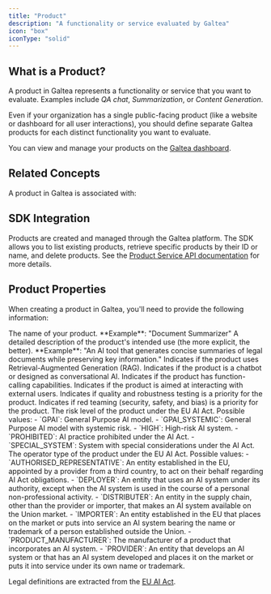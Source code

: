 ```yaml
---
title: "Product"
description: "A functionality or service evaluated by Galtea"
icon: "box"
iconType: "solid"
---
```



## What is a Product?

A product in Galtea represents a functionality or service that you want to evaluate. Examples include _QA chat_, _Summarization_, or _Content Generation_.

<Note>Even if your organization has a single public-facing product (like a website or dashboard for all user interactions), you should define separate Galtea products for each distinct functionality you want to evaluate.</Note>

You can view and manage your products on the [Galtea dashboard](https://platform.galtea.ai/).

## Related Concepts

A product in Galtea is associated with:

<CardGroup cols={3}>
  <VersionCard />
  <TestCard />
  <EvaluationCard />
</CardGroup>

## SDK Integration

<SDKProductServiceCard />

Products are created and managed through the Galtea platform. The SDK allows you to list existing products, retrieve specific products by their ID or name, and delete products. See the [Product Service API documentation](/sdk/api/product/service) for more details.

## Product Properties

When creating a product in Galtea, you'll need to provide the following information:

<ResponseField name="Product Name" type="Text" required>
  The name of your product.
  **Example**: "Document Summarizer"
</ResponseField>

<ResponseField name="Product Description" type="Text" required>
  A detailed description of the product's intended use (the more explicit, the better).
  **Example**: "An AI tool that generates concise summaries of legal documents while preserving key information."
</ResponseField>

<ResponseField name="RAG" type="Boolean" required>
  Indicates if the product uses Retrieval-Augmented Generation (RAG).
</ResponseField>

<ResponseField name="Conversational" type="Boolean" required>
  Indicates if the product is a chatbot or designed as conversational AI.
</ResponseField>

<ResponseField name="Function Calling" type="Boolean" required>
  Indicates if the product has function-calling capabilities.
</ResponseField>

<ResponseField name="External User Interaction" type="Boolean" required>
  Indicates if the product is aimed at interacting with external users.
</ResponseField>

<ResponseField name="Quality Testing Priority" type="Boolean" required>
  Indicates if quality and robustness testing is a priority for the product.
</ResponseField>

<ResponseField name="Red Teaming Priority" type="Boolean" required>
  Indicates if red teaming (security, safety, and bias) is a priority for the product.
</ResponseField>

<ResponseField name="Risk Level" type="Enum (string)" required>
  The risk level of the product under the EU AI Act.
  Possible values:
  - `GPAI`: General Purpose AI model.
  - `GPAI_SYSTEMIC`: General Purpose AI model with systemic risk.
  - `HIGH`: High-risk AI system.
  - `PROHIBITED`: AI practice prohibited under the AI Act.
  - `SPECIAL_SYSTEM`: System with special considerations under the AI Act.
</ResponseField>

<ResponseField name="Operator Type" type="Enum (string)" required>
  The operator type of the product under the EU AI Act.
  Possible values:
  - `AUTHORISED_REPRESENTATIVE`: An entity established in the EU, appointed by a provider from a third country, to act on their behalf regarding AI Act obligations.
  - `DEPLOYER`: An entity that uses an AI system under its authority, except when the AI system is used in the course of a personal non-professional activity.
  - `DISTRIBUTER`: An entity in the supply chain, other than the provider or importer, that makes an AI system available on the Union market.
  - `IMPORTER`: An entity established in the EU that places on the market or puts into service an AI system bearing the name or trademark of a person established outside the Union.
  - `PRODUCT_MANUFACTURER`: The manufacturer of a product that incorporates an AI system.
  - `PROVIDER`: An entity that develops an AI system or that has an AI system developed and places it on the market or puts it into service under its own name or trademark.
</ResponseField>

<Info>Legal definitions are extracted from the [EU AI Act](https://artificialintelligenceact.eu/article/3/).</Info>


